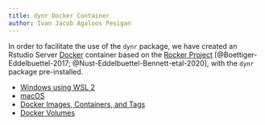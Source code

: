 ```yaml
---
title: dynr Docker Container
author: Ivan Jacob Agaloos Pesigan
---
```


In order to facilitate the use of the `dynr` package, we have created an Rstudio Server [Docker](https://www.docker.com/) container based on the [Rocker Project](https://rocker-project.org/) [@Boettiger-Eddelbuettel-2017; @Nust-Eddelbuettel-Bennett-etal-2020], with the `dynr` package pre-installed.

- [Windows using WSL 2](docker-win.qmd)
- [macOS](docker-mac.qmd)
- [Docker Images, Containers, and Tags](docker-image-container-tag.qmd)
- [Docker Volumes](docker-volumes.qmd)
